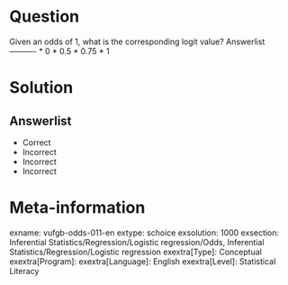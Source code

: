 Question
========

Given an odds of 1, what is the corresponding logit value? 
Answerlist
----------
* 0
* 0.5
* 0.75
* 1

Solution
========

Answerlist
----------
* Correct
* Incorrect
* Incorrect
* Incorrect

Meta-information
================
exname: vufgb-odds-011-en
extype: schoice
exsolution: 1000
exsection: Inferential Statistics/Regression/Logistic regression/Odds, Inferential Statistics/Regression/Logistic regression
exextra[Type]: Conceptual
exextra[Program]: 
exextra[Language]: English
exextra[Level]: Statistical Literacy
